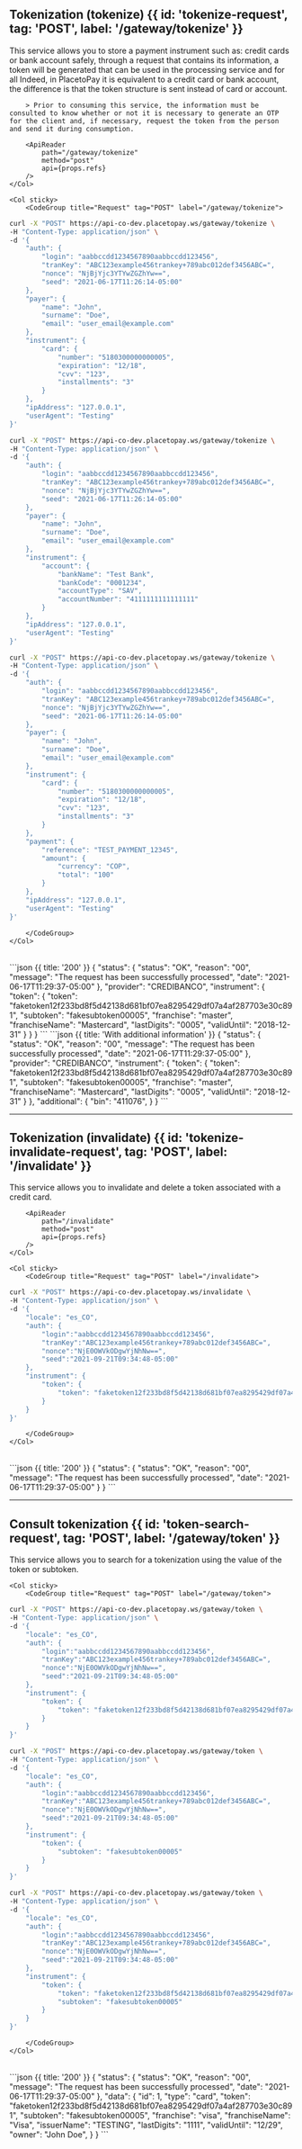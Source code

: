 
## Tokenization (tokenize) {{ id: 'tokenize-request', tag: 'POST', label: '/gateway/tokenize' }}

<Row>
    <Col>
        This service allows you to store a payment instrument such as: credit cards or bank account safely, through a request that contains its information, a token will be generated that can be used in the processing service and for all Indeed, in PlacetoPay it is equivalent to a credit card or bank account, the difference is that the token structure is sent instead of card or account.

        > Prior to consuming this service, the information must be consulted to know whether or not it is necessary to generate an OTP for the client and, if necessary, request the token from the person and send it during consumption.

        <ApiReader
            path="/gateway/tokenize"
            method="post"
            api={props.refs}
        />
    </Col>

    <Col sticky>
        <CodeGroup title="Request" tag="POST" label="/gateway/tokenize">
```bash {{ title: 'Credit Card' }}
curl -X "POST" https://api-co-dev.placetopay.ws/gateway/tokenize \
-H "Content-Type: application/json" \
-d '{
    "auth": {
        "login": "aabbccdd1234567890aabbccdd123456",
        "tranKey": "ABC123example456trankey+789abc012def3456ABC=",
        "nonce": "NjBjYjc3YTYwZGZhYw==",
        "seed": "2021-06-17T11:26:14-05:00"
    },
    "payer": {
        "name": "John",
        "surname": "Doe",
        "email": "user_email@example.com"
    },
    "instrument": {
        "card": {
            "number": "5180300000000005",
            "expiration": "12/18",
            "cvv": "123",
            "installments": "3"
        }
    },
    "ipAddress": "127.0.0.1",
    "userAgent": "Testing"
}'
```
```bash {{ title: 'Bank Account' }}
curl -X "POST" https://api-co-dev.placetopay.ws/gateway/tokenize \
-H "Content-Type: application/json" \
-d '{
    "auth": {
        "login": "aabbccdd1234567890aabbccdd123456",
        "tranKey": "ABC123example456trankey+789abc012def3456ABC=",
        "nonce": "NjBjYjc3YTYwZGZhYw==",
        "seed": "2021-06-17T11:26:14-05:00"
    },
    "payer": {
        "name": "John",
        "surname": "Doe",
        "email": "user_email@example.com"
    },
    "instrument": {
        "account": {
            "bankName": "Test Bank",
            "bankCode": "0001234",
            "accountType": "SAV",
            "accountNumber": "4111111111111111"
        }
    },
    "ipAddress": "127.0.0.1",
    "userAgent": "Testing"
}'
```
```bash {{ title: 'With payment' }}
curl -X "POST" https://api-co-dev.placetopay.ws/gateway/tokenize \
-H "Content-Type: application/json" \
-d '{
    "auth": {
        "login": "aabbccdd1234567890aabbccdd123456",
        "tranKey": "ABC123example456trankey+789abc012def3456ABC=",
        "nonce": "NjBjYjc3YTYwZGZhYw==",
        "seed": "2021-06-17T11:26:14-05:00"
    },
    "payer": {
        "name": "John",
        "surname": "Doe",
        "email": "user_email@example.com"
    },
    "instrument": {
        "card": {
            "number": "5180300000000005",
            "expiration": "12/18",
            "cvv": "123",
            "installments": "3"
        }
    },
    "payment": {
        "reference": "TEST_PAYMENT_12345",
        "amount": {
            "currency": "COP",
            "total": "100"
        }
    },
    "ipAddress": "127.0.0.1",
    "userAgent": "Testing"
}'
```
        </CodeGroup>
    </Col>
</Row>

<Row>
    <Col>
        <ApiReader
            path="/gateway/tokenize"
            method="post"
            type="response"
            api={props.refs}
        />
    </Col>
    <Col sticky>
        <br />
        <CodeGroup title="Response">
```json {{ title: '200' }}
{
    "status": {
        "status": "OK",
        "reason": "00",
        "message": "The request has been successfully processed",
        "date": "2021-06-17T11:29:37-05:00"
    },
    "provider": "CREDIBANCO",
    "instrument": {
        "token": {
            "token": "faketoken12f233bd8f5d42138d681bf07ea8295429df07a4af287703e30c891",
            "subtoken": "fakesubtoken00005",
            "franchise": "master",
            "franchiseName": "Mastercard",
            "lastDigits": "0005",
            "validUntil": "2018-12-31"
        }
    }
}
```
```json {{ title: 'With additional information' }}
{
    "status": {
        "status": "OK",
        "reason": "00",
        "message": "The request has been successfully processed",
        "date": "2021-06-17T11:29:37-05:00"
    },
    "provider": "CREDIBANCO",
    "instrument": {
        "token": {
            "token": "faketoken12f233bd8f5d42138d681bf07ea8295429df07a4af287703e30c891",
            "subtoken": "fakesubtoken00005",
            "franchise": "master",
            "franchiseName": "Mastercard",
            "lastDigits": "0005",
            "validUntil": "2018-12-31"
        }
    },
    "additional": {
        "bin": "411076",
    }
}
```
        </CodeGroup>
    </Col>
</Row>

---

## Tokenization (invalidate) {{ id: 'tokenize-invalidate-request', tag: 'POST', label: '/invalidate' }}

<Row>
    <Col>
        This service allows you to invalidate and delete a token associated with a credit card.

        <ApiReader
            path="/invalidate"
            method="post"
            api={props.refs}
        />
    </Col>

    <Col sticky>
        <CodeGroup title="Request" tag="POST" label="/invalidate">
```bash {{ title: 'cURL' }}
curl -X "POST" https://api-co-dev.placetopay.ws/invalidate \
-H "Content-Type: application/json" \
-d '{
    "locale": "es_CO",
    "auth": {
        "login":"aabbccdd1234567890aabbccdd123456",
        "tranKey":"ABC123example456trankey+789abc012def3456ABC=",
        "nonce":"NjE0OWVkODgwYjNhNw==",
        "seed":"2021-09-21T09:34:48-05:00"
    },
    "instrument": {
        "token": {
            "token": "faketoken12f233bd8f5d42138d681bf07ea8295429df07a4af287703e30c891"
        }
    }
}'
```
        </CodeGroup>
    </Col>
</Row>

<Row>
    <Col>
        <ApiReader
            path="/invalidate"
            method="post"
            type="response"
            api={props.refs}
        />
    </Col>
    <Col sticky>
        <br />
        <CodeGroup title="Response">
```json {{ title: '200' }}
{
    "status": {
        "status": "OK",
        "reason": "00",
        "message": "The request has been successfully processed",
        "date": "2021-06-17T11:29:37-05:00"
    }
}
```
        </CodeGroup>
    </Col>
</Row>

---

## Consult tokenization {{ id: 'token-search-request', tag: 'POST', label: '/gateway/token' }}

<Row>
    <Col>
        This service allows you to search for a tokenization using the value of the token or subtoken.
        <ApiReader
            path="/gateway/token"
            method="post"
            api={props.refs}
        />
    </Col>

    <Col sticky>
        <CodeGroup title="Request" tag="POST" label="/gateway/token">

```bash {{ title: 'Token' }}
curl -X "POST" https://api-co-dev.placetopay.ws/gateway/token \
-H "Content-Type: application/json" \
-d '{
    "locale": "es_CO",
    "auth": {
        "login":"aabbccdd1234567890aabbccdd123456",
        "tranKey":"ABC123example456trankey+789abc012def3456ABC=",
        "nonce":"NjE0OWVkODgwYjNhNw==",
        "seed":"2021-09-21T09:34:48-05:00"
    },
    "instrument": {
        "token": {
            "token": "faketoken12f233bd8f5d42138d681bf07ea8295429df07a4af287703e30c891",
        }
    }
}'
```

```bash {{ title: 'Subtoken' }}
curl -X "POST" https://api-co-dev.placetopay.ws/gateway/token \
-H "Content-Type: application/json" \
-d '{
    "locale": "es_CO",
    "auth": {
        "login":"aabbccdd1234567890aabbccdd123456",
        "tranKey":"ABC123example456trankey+789abc012def3456ABC=",
        "nonce":"NjE0OWVkODgwYjNhNw==",
        "seed":"2021-09-21T09:34:48-05:00"
    },
    "instrument": {
        "token": {
            "subtoken": "fakesubtoken00005"
        }
    }
}'
```

```bash {{ title: 'Complete' }}
curl -X "POST" https://api-co-dev.placetopay.ws/gateway/token \
-H "Content-Type: application/json" \
-d '{
    "locale": "es_CO",
    "auth": {
        "login":"aabbccdd1234567890aabbccdd123456",
        "tranKey":"ABC123example456trankey+789abc012def3456ABC=",
        "nonce":"NjE0OWVkODgwYjNhNw==",
        "seed":"2021-09-21T09:34:48-05:00"
    },
    "instrument": {
        "token": {
            "token": "faketoken12f233bd8f5d42138d681bf07ea8295429df07a4af287703e30c891",
            "subtoken": "fakesubtoken00005"
        }
    }
}'
```
        </CodeGroup>
    </Col>
</Row>

<Row>
    <Col>
        <ApiReader
            path="/gateway/token"
            method="post"
            type="response"
            api={props.refs}
        />
    </Col>
    <Col sticky>
        <br />
        <CodeGroup title="Response">
```json {{ title: '200' }}
{
    "status": {
        "status": "OK",
        "reason": "00",
        "message": "The request has been successfully processed",
        "date": "2021-06-17T11:29:37-05:00"
    },
    "data": {
        "id": 1,
        "type": "card",
        "token": "faketoken12f233bd8f5d42138d681bf07ea8295429df07a4af287703e30c891",
        "subtoken": "fakesubtoken00005",
        "franchise": "visa",
        "franchiseName": "Visa",
        "issuerName": "TESTING",
        "lastDigits": "1111",
        "validUntil": "12/29",
        "owner": "John Doe",
    }
}
```
        </CodeGroup>
    </Col>
</Row>